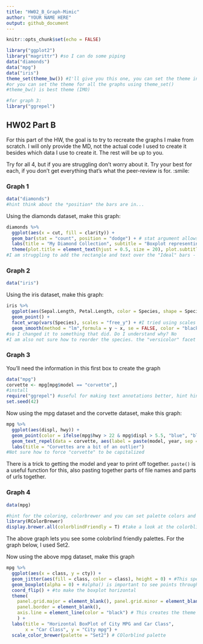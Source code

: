 ---
title: "HW02_B_Graph-Mimic"
author: "YOUR NAME HERE"
output: github_document
---

```{r setup, include=FALSE}
knitr::opts_chunk$set(echo = FALSE)
```


```{r load libraries, echo = TRUE, include=TRUE}
library("ggplot2")
library("magrittr") #so I can do some piping
data("diamonds")
data("mpg")
data("iris")
theme_set(theme_bw()) #I'll give you this one, you can set the theme individually for graphs
#or you can set the theme for all the graphs using theme_set()
#theme_bw() is best theme (IMO)

#for graph 3:
library("ggrepel")


```

## HW02 Part B

For this part of the HW, the goal is to try to recreate the graphs I make from scratch. I will only provide the MD, not the actual code I used to create it besides which data I use to create it. The rest will be up to you. 

Try for all 4, but if you are struggling don't worry about it. Try your best for each, if you don't get everything that's what the peer-review is for. :smile:


### Graph 1
```{r, echo = T, include = TRUE}
data("diamonds")
#hint think about the *position* the bars are in...
```


Using the diamonds dataset, make this graph:
```{r graph1 code, echo=FALSE}
diamonds %>% 
  ggplot(aes(x = cut, fill = clarity)) +
  geom_bar(stat = "count", position = "dodge") + # stat argument allows for the y axis to count total number of cases #default of position is #stack, which is not what we want. Dodge will create this staggered looking bar plot
  labs(title = "My Diamond Collection", subtitle = "Boxplot representing the number of diamonds in my diamond collection by \ntype of cut quality and clarity of diamond", x = "Diamond Cut", y = "Number of Diamonds") + # using " \n " causes a line break in the subtitle
  theme(plot.title = element_text(hjust = 0.5, size = 20), plot.subtitle = element_text(size = 16))
#I am struggling to add the rectangle and text over the "Ideal" bars - any advice?
```

### Graph 2
```{r, echo = T, include = TRUE}
data("iris")
```

Using the iris dataset, make this graph:
```{r graph 2 code, echo=FALSE}
iris %>% 
  ggplot(aes(Sepal.Length, Petal.Length, color = Species, shape = Species)) +
  geom_point() +
  facet_wrap(vars(Species), scales = "free_y") + #I tried using scales with facet_grid() first and it did not work. I wonder why?
  geom_smooth(method = "lm",formula = y ~ x, se = FALSE, color = "black") #method = loess (which is the default) does not give the desired line,
#so I changed it to something that did. Do I understand why? No
#I am also not sure how to reorder the species. the "versicolor" facet need to be swapped with the "setosa"
```


### Graph 3
You'll need the information in this first box to create the graph
```{r, echo = TRUE}
data("mpg")
corvette <- mpg[mpg$model == "corvette",]
#install
require("ggrepel") #useful for making text annotations better, hint hint
set.seed(42)
```

Now using the mpg dataset and the corvette dataset, make this graph:

```{r graoh 3 code}
mpg %>% 
  ggplot(aes(displ, hwy)) +
  geom_point(color = ifelse(mpg$hwy > 22 & mpg$displ > 5.5, "blue", "black")) + #ifelse() allows for only the outliers to be highlighted in blue
  geom_text_repel(data = corvette, aes(label = paste(model, year, sep = ",")), segment.alpha = 0) +
  labs(title = "Corvettes are a bit of an outlier")
#Not sure how to force "corvette" to be capitalized
```

There is a trick to getting the model and year to print off together. `paste()` is a useful function for this, also pasting together parts of file names and parts of urls together. 


### Graph 4 
```{r, echo = T}
data(mpg)

#hint for the coloring, colorbrewer and you can set palette colors and make your graphs colorblind friendly
library(RColorBrewer)
display.brewer.all(colorblindFriendly = T) #take a look at the colorblindfriendly options
```

The above graph lets you see some colobrlind friendly palettes. For the graph below, I used Set2.



Now using the above mpg dataset, make this graph

```{r graph 4 code}
mpg %>% 
  ggplot(aes(x = class, y = cty)) +
  geom_jitter(aes(fill = class, color = class), height = 0) + #This specific jitter will only allow for the vertical movement of the dots, mimicing what is seen in the example
  geom_boxplot(alpha = 0) + #alpha() is important to see points through boxes
  coord_flip() + #to make the boxplot horizontal
  theme(
    panel.grid.major = element_blank(), panel.grid.minor = element_blank(),
    panel.border = element_blank(),
    axis.line = element_line(color = "black") # This creates the theme without gridlines and the non-axis borders (would this be a good object to save for future use?)
    ) +
  labs(title = "Horizontal BoxPlot of City MPG and Car Class",
       x = "Car Class", y = "City mpg") +
  scale_color_brewer(palette = "Set2") # COlorblind palette
  
```




